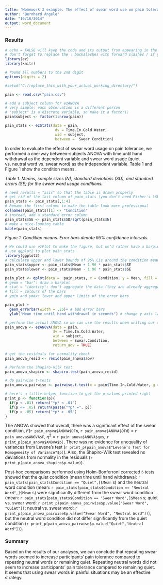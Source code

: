 ```yaml
---
title: 'Homework 3 example: The effect of swear word use on pain tolerance'
author: "Bernhard Angele"
date: "16/10/2014"
output: word_document
---
```


### Results



```r
# echo = FALSE will keep the code and its output from appearing in the final document.
# don't forget to replace the \ backslashes with forward slashes / if you're on Windows
library(ez)
library(knitr)

# round all numbers to the 2nd digit
options(digits = 2)

#setwd("C:/replace_this_with_your_actual_working_directory/")

pain <- read.csv("pain.csv")

# add a subject column for ezANOVA
# very simple: each observation is a different person
# "subject" is a discrete variable, so make it a factor()
pain$subject <- factor(1:nrow(pain))

pain_stats <- ezStats(data = pain, 
                       dv = Time.In.Cold.Water, 
                       wid = subject, 
                       between =  Swear.Condition)
```

In order to evaluate the effect of swear word usage on pain tolerance, we performed a one-way between-subjects ANOVA with time until hand withdrawal as the dependent variable and swear word usage (quiet vs. neutral word vs. swear word) as the independent variable. Table 1 and Figure 1 show the condition means.

*Table 1. Means, sample sizes (N), standard deviations (SD), and standard errors (SE) for the swear word usage conditions.*
```r
# need results = "asis" so that the table is drawn properly
# get rid of the last column of pain_stats (you don't need Fisher's LSD in a results section)
pain_stats <- pain_stats[,1:4]
# Rename the first column to make the table look more professional
colnames(pain_stats)[1] <- "Condition"
# instead, add a standard error column
pain_stats$SE <- pain_stats$SD/sqrt(pain_stats$N)
# make a nice-looking table  
kable(pain_stats)
```

*Figure 1. Condition means. Error bars denote 95% confidence intervals.*

```r
# We could use ezPlot to make the figure, but we'd rather have a barplot
# use ggplot2 to plot pain_stats
library(ggplot2)
# calculate upper and lower bounds of 95% CIs around the condition means for error bars
pain_stats$upper <- pain_stats$Mean + 1.96 * pain_stats$SE
pain_stats$lower <- pain_stats$Mean - 1.96 * pain_stats$SE

pain_plot <- qplot(data =  pain_stats, x = Condition, y = Mean, fill = Condition, geom = "bar", stat = "identity", ymax = upper, ymin = lower)
# geom = "bar": draw a barplot
# stat = "identity": don't aggregate the data (they are already aggregated by ezStats)
# fill = colours of the bars
# ymin and ymax: lower and upper limits of the error bars

pain_plot + 
  geom_errorbar(width = .25)+ # add error bars
  ylab("Mean time until hand withdrawal in seconds") # change y axis label to something more informative

```

```r
# perform the actual ANOVA so we can use the results when writing our report
pain_anova <- ezANOVA(data = pain, 
                      dv = Time.In.Cold.Water,
                      wid = subject, 
                      between = Swear.Condition, 
                      return_aov = TRUE)

# get the residuals for normality check
pain_anova_resid <- resid(pain_anova$aov)

# Perform the Shapiro-Wilk test
pain_anova_shapiro <- shapiro.test(pain_anova_resid)

# do pairwise t-tests
pain_anova_pairwise <- pairwise.t.test(x = pain$Time.In.Cold.Water, g = pain$Swear.Condition, pool.sd = FALSE)

# here's a little helper function to get the p-values printed right
print_p <- function(p){
  if(p < .01) return("*p* < .01")
  if(p <= .05) return(paste("*p* =", p))
  if(p > .05) return("*p* > .05")
}
```

The ANOVA showed that overall, there was a significant effect of the swear condition, *F*(`r pain_anova$ANOVA$DFn`, `r pain_anova$ANOVA$DFd`) = `r pain_anova$ANOVA$F`, $\eta^2$ = `r pain_anova$ANOVA$ges`, `r print_p(pain_anova$ANOVA$p)`. There was no evidence for unequality of variances from Levene's test (`r print_p(pain_anova$"Levene's Test for Homogeneity of Variance"$p)`). Also, the Shapiro-Wilk test revealed no deviations from normality in the residuals (`r print_p(pain_anova_shapiro$p.value)`).

Post-hoc comparisons performed using Holm-Bonferroni corrected *t*-tests showed that the quiet condition (mean time until hand withdrawal: `r pain_stats[pain_stats$Condition == "Quiet",]$Mean` s) and the neutral word condition (mean: `r pain_stats[pain_stats$Condition == "Neutral Word",]$Mean` s) were significantly different from the swear word condition (mean: `r pain_stats[pain_stats$Condition == "Swear Word",]$Mean` s; quiet vs. swear word: `r print_p(pain_anova_pairwise$p.value["Swear Word", "Quiet"])`; neutral vs. swear word: `r print_p(pain_anova_pairwise$p.value["Swear Word", "Neutral Word"])`), but the neutral word condition did not differ significantly from the quiet condition (`r print_p(pain_anova_pairwise$p.value["Quiet","Neutral Word"])`).

### Summary

Based on the results of our analyses, we can conclude that repeating swear words seemed to increase participants' pain tolerance compared to repeating neutral words or remaining quiet. Repeating neutral words did not seem to increase participants' pain tolerance compared to remaining quiet. It seems that using swear words in painful situations may be an effective strategy.